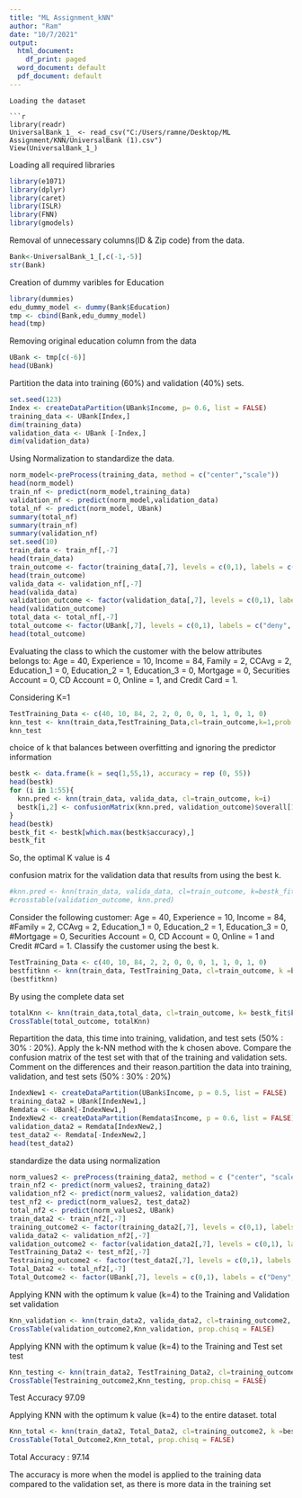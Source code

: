 ---
title: "ML Assignment_kNN"
author: "Ram"
date: "10/7/2021"
output:
  html_document:
    df_print: paged
  word_document: default
  pdf_document: default
---


```
Loading the dataset

```{r}

library(readr)
UniversalBank_1_ <- read_csv("C:/Users/ramne/Desktop/ML Assignment/KNN/UniversalBank (1).csv")
View(UniversalBank_1_)

```

Loading all required libraries
```{r}
library(e1071)
library(dplyr)
library(caret)
library(ISLR)
library(FNN)
library(gmodels)
```

Removal of unnecessary columns(ID & Zip code) from the data.

```{r}
Bank<-UniversalBank_1_[,c(-1,-5)]
str(Bank)

```

Creation of dummy varibles for Education


```{r}
library(dummies)
edu_dummy_model <- dummy(Bank$Education)
tmp <- cbind(Bank,edu_dummy_model)
head(tmp)
```

Removing original education column from the data
```{r}
UBank <- tmp[c(-6)]
head(UBank)
```

Partition the data into training (60%) and validation (40%) sets.

```{r}
set.seed(123)
Index <- createDataPartition(UBank$Income, p= 0.6, list = FALSE)
training_data <- UBank[Index,]
dim(training_data)
validation_data <- UBank [-Index,]
dim(validation_data)
```

Using Normalization to standardize the data.

```{r}
norm_model<-preProcess(training_data, method = c("center","scale"))
head(norm_model)
train_nf <- predict(norm_model,training_data)
validation_nf <- predict(norm_model,validation_data)
total_nf <- predict(norm_model, UBank)
summary(total_nf)
summary(train_nf)
summary(validation_nf)
set.seed(10)
train_data <- train_nf[,-7]
head(train_data)
train_outcome <- factor(training_data[,7], levels = c(0,1), labels = c("deny","accept"))
head(train_outcome)
valida_data <- validation_nf[,-7]
head(valida_data)
validation_outcome <- factor(validation_data[,7], levels = c(0,1), labels = c("deny","accept"))
head(validation_outcome)
total_data <- total_nf[,-7]
total_outcome <- factor(UBank[,7], levels = c(0,1), labels = c("deny", "accept"))
head(total_outcome)
```

Evaluating the class to which the customer with the below attributes belongs to: Age = 40, Experience = 10, Income = 84, Family = 2, CCAvg = 2, Education_1 = 0, Education_2 =
1, Education_3 = 0, Mortgage = 0, Securities Account = 0, CD Account = 0, Online = 1, and
Credit Card = 1.

Considering K=1

```{r}
TestTraining_Data <- c(40, 10, 84, 2, 2, 0, 0, 0, 1, 1, 0, 1, 0)
knn_test <- knn(train_data,TestTraining_Data,cl=train_outcome,k=1,prob = TRUE)
knn_test
```

choice of k that balances between overfitting and ignoring the predictor information

```{r}
bestk <- data.frame(k = seq(1,55,1), accuracy = rep (0, 55))
head(bestk)
for (i in 1:55){
  knn.pred <- knn(train_data, valida_data, cl=train_outcome, k=i)
  bestk[i,2] <- confusionMatrix(knn.pred, validation_outcome)$overall[1]
}
head(bestk)
bestk_fit <- bestk[which.max(bestk$accuracy),]
bestk_fit 
```

So, the optimal K value is 4

confusion matrix for the validation data that results from using the best k.

```{r}

#knn.pred <- knn(train_data, valida_data, cl=train_outcome, k=bestk_fit$k, prob = TRUE)
#crosstable(validation_outcome, knn.pred)

```

Consider the following customer: Age = 40, Experience = 10, Income = 84,
#Family = 2, CCAvg = 2, Education_1 = 0, Education_2 = 1, Education_3 = 0,
#Mortgage = 0, Securities Account = 0, CD Account = 0, Online = 1 and Credit
#Card = 1. Classify the customer using the best k.

```{r}
TestTraining_Data <- c(40, 10, 84, 2, 2, 0, 0, 0, 1, 1, 0, 1, 0)
bestfitknn <- knn(train_data, TestTraining_Data, cl=train_outcome, k =bestk_fit$k, prob = TRUE)
(bestfitknn)

```
By using the complete data set

```{r}
totalKnn <- knn(train_data,total_data, cl=train_outcome, k= bestk_fit$k, prob = TRUE)
CrossTable(total_outcome, totalKnn)
```

Repartition the data, this time into training, validation, and test sets (50% : 30% : 20%). Apply the k-NN method with the k chosen above. Compare the confusion matrix of the test set with that of the training and validation sets. Comment on the differences and their reason.partition the data into training, validation, and test sets (50% : 30% : 20%)

```{r}
IndexNew1 <- createDataPartition(UBank$Income, p = 0.5, list = FALSE)
training_data2 = UBank[IndexNew1,]
Remdata <- UBank[-IndexNew1,]
IndexNew2 <- createDataPartition(Remdata$Income, p = 0.6, list = FALSE)
validation_data2 = Remdata[IndexNew2,]
test_data2 <- Remdata[-IndexNew2,]
head(test_data2)
```

standardize the data using normalization

```{r}
norm_values2 <- preProcess(training_data2, method = c ("center", "scale"))
train_nf2 <- predict(norm_values2, training_data2)
validation_nf2 <- predict(norm_values2, validation_data2)
test_nf2 <- predict(norm_values2, test_data2)
total_nf2 <- predict(norm_values2, UBank)
train_data2 <- train_nf2[,-7]
training_outcome2 <- factor(training_data2[,7], levels = c(0,1), labels = c("Deny","Accept"))
valida_data2 <- validation_nf2[,-7]
validation_outcome2 <- factor(validation_data2[,7], levels = c(0,1), labels = c("Deny", "Accept"))
TestTraining_Data2 <- test_nf2[,-7]
Testraining_outcome2 <- factor(test_data2[,7], levels = c(0,1), labels = c("Deny", "Accept"))
Total_Data2 <- total_nf2[,-7]
Total_Outcome2 <- factor(UBank[,7], levels = c(0,1), labels = c("Deny", "Accept"))
```

Applying KNN with the optimum k value (k=4) to the Training and Validation set
validation

```{r}
Knn_validation <- knn(train_data2, valida_data2, cl=training_outcome2, k= bestk_fit$k, prob = TRUE)
CrossTable(validation_outcome2,Knn_validation, prop.chisq = FALSE)
```

Applying KNN with the optimum k value (k=4) to the Training and Test set
test

```{r}
Knn_testing <- knn(train_data2, TestTraining_Data2, cl=training_outcome2, k =bestk_fit$k, prob = TRUE)
CrossTable(Testraining_outcome2,Knn_testing, prop.chisq = FALSE)
```

Test Accuracy 97.09

Applying KNN with the optimum k value (k=4) to the entire dataset.
total

```{r}
Knn_total <- knn(train_data2, Total_Data2, cl=training_outcome2, k =bestk_fit$k, prob = TRUE)
CrossTable(Total_Outcome2,Knn_total, prop.chisq = FALSE)
```

Total Accuracy : 97.14

The accuracy is more when the model is applied to the training data compared to the validation set, as there is more data in the training set


